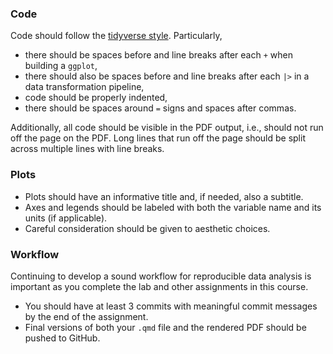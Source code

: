 ### Code

Code should follow the [tidyverse style](https://style.tidyverse.org/).
Particularly,

-   there should be spaces before and line breaks after each `+` when building a `ggplot`,
-   there should also be spaces before and line breaks after each `|>` in a data transformation pipeline,
-   code should be properly indented,
-   there should be spaces around `=` signs and spaces after commas.

Additionally, all code should be visible in the PDF output, i.e., should not run off the page on the PDF.
Long lines that run off the page should be split across multiple lines with line breaks.

### Plots

-   Plots should have an informative title and, if needed, also a subtitle.
-   Axes and legends should be labeled with both the variable name and its units (if applicable).
-   Careful consideration should be given to aesthetic choices.

### Workflow

Continuing to develop a sound workflow for reproducible data analysis is important as you complete the lab and other assignments in this course.

-   You should have at least 3 commits with meaningful commit messages by the end of the assignment.
-   Final versions of both your `.qmd` file and the rendered PDF should be pushed to GitHub.
